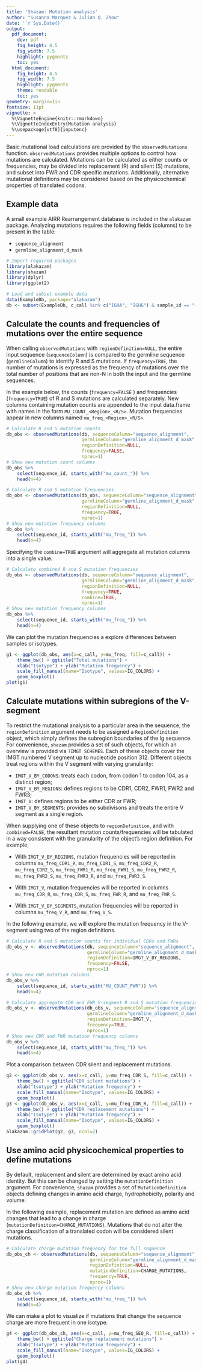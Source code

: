 ```yaml
---
title: 'Shazam: Mutation analysis'
author: "Susanna Marquez & Julian Q. Zhou"
date: '`r Sys.Date()`'
output:
  pdf_document:
    dev: pdf
    fig_height: 4.5
    fig_width: 7.5
    highlight: pygments
    toc: yes
  html_document:
    fig_height: 4.5
    fig_width: 7.5
    highlight: pygments
    theme: readable
    toc: yes
geometry: margin=1in
fontsize: 11pt
vignette: >
  %\VignetteEngine{knitr::rmarkdown} 
  %\VignetteIndexEntry{Mutation analysis} 
  %\usepackage[utf8]{inputenc}
---
```


Basic mutational load calculations are provided by the `observedMutations` function. 
`observedMutations` provides multiple options to control how mutations are calculated.
Mutations can be calculated as either counts or frequencies, may be divided into 
replacement (R) and silent (S) mutations, and subset into FWR and CDR specific mutations.
Additionally, alternative mutational definitions may be considered based on the 
physicochemical properties of translated codons.

## Example data

A small example AIRR Rearrangement database is included in the `alakazam` package. 
Analyzing mutations requires the following fields (columns) to 
be present in the table: 

* `sequence_alignment`
* `germline_alignment_d_mask`

```r
# Import required packages
library(alakazam)
library(shazam)
library(dplyr)
library(ggplot2)

# Load and subset example data
data(ExampleDb, package="alakazam")
db <- subset(ExampleDb, c_call %in% c("IGHA", "IGHG") & sample_id == "+7d")
```

## Calculate the counts and frequencies of mutations over the entire sequence

When calling `observedMutations` with `regionDefinition=NULL`, the entire input sequence 
(`sequenceColumn`) is compared to the germline sequence (`germlineColumn`) to identify R and S mutations. 
If `frequency=TRUE`, the number of mutations is expressed as the frequency of mutations 
over the total number of positions that are non-N in both the input and the germline sequences. 

In the example below, the counts (`frequency=FALSE` ) and frequencies (`frequency=TRUE`) of 
R and S mutations are calculated separately. New columns containing mutation counts are 
appended to the input data.frame with names in the form `MU_COUNT_<Region>_<R/S>`. 
Mutation frequencies appear in new columns named `mu_freq_<Region>_<R/S>`.

```r
# Calculate R and S mutation counts
db_obs <- observedMutations(db, sequenceColumn="sequence_alignment",
                            germlineColumn="germline_alignment_d_mask",
                            regionDefinition=NULL,
                            frequency=FALSE, 
                            nproc=1)
# Show new mutation count columns
db_obs %>% 
    select(sequence_id, starts_with("mu_count_")) %>%
    head(n=4)

# Calculate R and S mutation frequencies
db_obs <- observedMutations(db_obs, sequenceColumn="sequence_alignment",
                            germlineColumn="germline_alignment_d_mask",
                            regionDefinition=NULL,
                            frequency=TRUE, 
                            nproc=1)
# Show new mutation frequency columns
db_obs %>% 
    select(sequence_id, starts_with("mu_freq_")) %>%
    head(n=4)
```

Specifying the `combine=TRUE` argument will aggregate all mutation 
columns into a single value.

```r
# Calculate combined R and S mutation frequencies
db_obs <- observedMutations(db, sequenceColumn="sequence_alignment",
                            germlineColumn="germline_alignment_d_mask",
                            regionDefinition=NULL,
                            frequency=TRUE, 
                            combine=TRUE,
                            nproc=1)
# Show new mutation frequency columns
db_obs %>% 
    select(sequence_id, starts_with("mu_freq_")) %>%
    head(n=4)
```

We can plot the mutation frequencies a explore differences between samples or isotypes.

```r
g1 <- ggplot(db_obs, aes(x=c_call, y=mu_freq, fill=c_call)) +
    theme_bw() + ggtitle("Total mutations") +
    xlab("Isotype") + ylab("Mutation frequency") +
    scale_fill_manual(name="Isotype", values=IG_COLORS) +
    geom_boxplot()
plot(g1)
```

## Calculate mutations within subregions of the V-segment

To restrict the mutational analysis to a particular area in the sequence, the `regionDefinition`
argument needs to be assigned a `RegionDefinition` object, which simply defines the subregion 
boundaries of the Ig sequence. For convenience, `shazam` provides a set of such objects, for which an overview is provided via `?IMGT_SCHEMES`. Each of these objects cover the IMGT numbered V segment up to nucleotide position 312. Different objects treat regions within the V segment with varying granularity:

* `IMGT_V_BY_CODONS`: treats each codon, from codon 1 to codon 104, as a distinct region;
* `IMGT_V_BY_REGIONS`: defines regions to be CDR1, CDR2, FWR1, FWR2 and FWR3;
* `IMGT_V`: defines regions to be either CDR or FWR;
* `IMGT_V_BY_SEGMENTS`: provides no subdivisons and treats the entire V segment as a single region.

When supplying one of these objects to `regionDefinition`, and with `combined=FALSE`, the resultant mutation counts/frequencies will be tabulated in a way consistent with the granularity of the object's region definition. For example, 

* With `IMGT_V_BY_REGIONS`, mutation frequencies will be reported in columns `mu_freq_CDR1_R`, `mu_freq_CDR1_S`, `mu_freq_CDR2_R`, `mu_freq_CDR2_S`, `mu_freq_FWR1_R`, `mu_freq_FWR1_S`, `mu_freq_FWR2_R`, `mu_freq_FWR2_S`, `mu_freq_FWR3_R`, and `mu_freq_FWR3_S`.

* With `IMGT_V`, mutation frequencies will be reported in columns `mu_freq_CDR_R`, `mu_freq_CDR_S`, `mu_freq_FWR_R`, and `mu_freq_FWR_S`.

* With `IMGT_V_BY_SEGMENTS`, mutation frequencies will be reported in columns `mu_freq_V_R`, and `mu_freq_V_S`.

In the following example, we will explore the mutation frequency in the V-segment using two of the region definitions.

```r
# Calculate R and S mutation counts for individual CDRs and FWRs
db_obs_v <- observedMutations(db, sequenceColumn="sequence_alignment",
                              germlineColumn="germline_alignment_d_mask",
                              regionDefinition=IMGT_V_BY_REGIONS,
                              frequency=FALSE, 
                              nproc=1)
# Show new FWR mutation columns
db_obs_v %>% 
    select(sequence_id, starts_with("MU_COUNT_FWR")) %>%
    head(n=4)

# Calculate aggregate CDR and FWR V-segment R and S mutation frequencies
db_obs_v <- observedMutations(db_obs_v, sequenceColumn="sequence_alignment",
                              germlineColumn="germline_alignment_d_mask",
                              regionDefinition=IMGT_V,
                              frequency=TRUE, 
                              nproc=1)
# Show new CDR and FWR mutation frequency columns
db_obs_v %>% 
    select(sequence_id, starts_with("mu_freq_")) %>%
    head(n=4)
```

Plot a comparison between CDR silent and replacement mutations.

```r
g2 <- ggplot(db_obs_v, aes(x=c_call, y=mu_freq_CDR_S, fill=c_call)) +
    theme_bw() + ggtitle("CDR silent mutations") +
    xlab("Isotype") + ylab("Mutation frequency") +
    scale_fill_manual(name="Isotype", values=IG_COLORS) +
    geom_boxplot()
g3 <- ggplot(db_obs_v, aes(x=c_call, y=mu_freq_CDR_R, fill=c_call)) +
    theme_bw() + ggtitle("CDR replacement mutations") +
    xlab("Isotype") + ylab("Mutation frequency") +
    scale_fill_manual(name="Isotype", values=IG_COLORS) +
    geom_boxplot()
alakazam::gridPlot(g2, g3, ncol=2)
```


## Use amino acid physicochemical properties to define mutations

By default, replacement and silent are determined by exact amino acid identity. But this can be 
changed by setting the `mutationDefinition` argument. For convenience, `shazam` provides a set 
of `MutationDefinition` objects defining changes in amino acid charge, hydrophobicity, polarity 
and volume.

In the following example, replacement mutation are defined as amino acid changes that lead to a 
change in charge (`mutationDefinition=CHARGE_MUTATIONS`). Mutations that do not alter
the charge classification of a translated codon will be considered silent mutations.

```r
# Calculate charge mutation frequency for the full sequence
db_obs_ch <- observedMutations(db, sequenceColumn="sequence_alignment",
                               germlineColumn="germline_alignment_d_mask",
                               regionDefinition=NULL,
                               mutationDefinition=CHARGE_MUTATIONS,
                               frequency=TRUE, 
                               nproc=1)
# Show new charge mutation frequency columns
db_obs_ch %>% 
    select(sequence_id, starts_with("mu_freq_")) %>%
    head(n=4)
```

We can make a plot to visualize if mutations that change the sequence charge are more 
frequent in one isotype.

```r
g4 <- ggplot(db_obs_ch, aes(x=c_call, y=mu_freq_SEQ_R, fill=c_call)) +
    theme_bw() + ggtitle("Charge replacement mutations") +
    xlab("Isotype") + ylab("Mutation frequency") +
    scale_fill_manual(name="Isotype", values=IG_COLORS) +
    geom_boxplot()
plot(g4)
```
